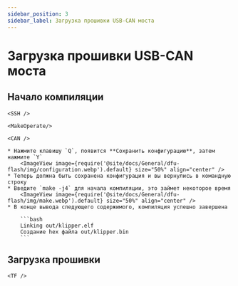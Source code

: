 ```yaml
---
sidebar_position: 3
sidebar_label: Загрузка прошивки USB-CAN моста
---
```




# Загрузка прошивки USB-CAN моста

## Начало компиляции

    <SSH />

    <MakeOperate/>

    <CAN />

    * Нажмите клавишу `Q`, появится **Сохранить конфигурацию**, затем нажмите `Y`
        <ImageView image={require('@site/docs/General/dfu-flash/img/configuration.webp').default} size="50%" align="center" />
    * Теперь должна быть сохранена конфигурация и вы вернулись в командную строку
    * Введите `make -j4` для начала компиляции, это займет некоторое время
        <ImageView image={require('@site/docs/General/dfu-flash/img/make.webp').default} size="50%" align="center" />
    * В конце вывода следующего содержимого, компиляция успешно завершена

        ```bash
        Linking out/klipper.elf
        Создание hex файла out/klipper.bin
        ```

## Загрузка прошивки


    <TF />
